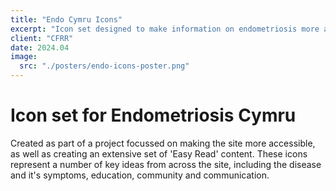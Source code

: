 ```yaml
---
title: "Endo Cymru Icons"
excerpt: "Icon set designed to make information on endometriosis more accessible"
client: "CFRR"
date: 2024.04
image:
  src: "./posters/endo-icons-poster.png"
---
```


# Icon set for Endometriosis Cymru

Created as part of a project focussed on making the site more accessible, as well as creating an extensive set of 'Easy Read' content. These icons represent a number of key ideas from across the site, including the disease and it's symptoms, education, community and communication.
